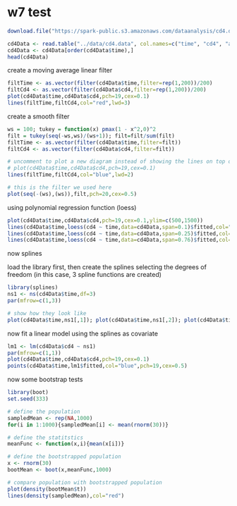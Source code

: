 w7 test
========================================================

```r
download.file("https://spark-public.s3.amazonaws.com/dataanalysis/cd4.data", destfile="../data/cd4.data",method="curl")

cd4Data <- read.table("../data/cd4.data", col.names=c("time", "cd4", "age", "packs", "drugs", "sex","cesd", "id")) 
cd4Data <- cd4Data[order(cd4Data$time),]
head(cd4Data)
```

create a moving average linear filter

```r
filtTime <- as.vector(filter(cd4Data$time,filter=rep(1,200))/200)
filtCd4 <- as.vector(filter(cd4Data$cd4,filter=rep(1,200))/200)
plot(cd4Data$time,cd4Data$cd4,pch=19,cex=0.1)
lines(filtTime,filtCd4,col="red",lwd=3)
```

create a smooth filter

```r
ws = 100; tukey = function(x) pmax(1 - x^2,0)^2
filt = tukey(seq(-ws,ws)/(ws+1)); filt=filt/sum(filt)
filtTime <- as.vector(filter(cd4Data$time,filter=filt))
filtCd4 <- as.vector(filter(cd4Data$cd4,filter=filt))

# uncomment to plot a new diagram instead of showing the lines on top of the previous
# plot(cd4Data$time,cd4Data$cd4,pch=19,cex=0.1)
lines(filtTime,filtCd4,col="blue",lwd=2)

# this is the filter we used here
plot(seq(-(ws),(ws)),filt,pch=20,cex=0.5)

```

using polynomial regression function (loess)

```r
plot(cd4Data$time,cd4Data$cd4,pch=19,cex=0.1,ylim=c(500,1500)) 
lines(cd4Data$time,loess(cd4 ~ time,data=cd4Data,span=0.1)$fitted,col="blue",lwd=3) 
lines(cd4Data$time,loess(cd4 ~ time,data=cd4Data,span=0.25)$fitted,col="red",lwd=3)
lines(cd4Data$time,loess(cd4 ~ time,data=cd4Data,span=0.76)$fitted,col="green",lwd=3)
```

now splines

load the library first, then create the splines selecting the degrees of freedom (in this case, 3 spline functions are created)


```r
library(splines)
ns1 <- ns(cd4Data$time,df=3)
par(mfrow=c(1,3))

# show how they look like
plot(cd4Data$time,ns1[,1]); plot(cd4Data$time,ns1[,2]); plot(cd4Data$time,ns1[,3])
```

now fit a linear model using the splines as covariate

```r
lm1 <- lm(cd4Data$cd4 ~ ns1)
par(mfrow=c(1,1))
plot(cd4Data$time,cd4Data$cd4,pch=19,cex=0.1)
points(cd4Data$time,lm1$fitted,col="blue",pch=19,cex=0.5)
```

now some bootstrap tests

```r
library(boot)
set.seed(333)

# define the population
sampledMean <- rep(NA,1000)
for(i in 1:1000){sampledMean[i] <- mean(rnorm(30))} 

# define the statitstics
meanFunc <- function(x,i){mean(x[i])}

# define the bootstrapped population
x <- rnorm(30)
bootMean <- boot(x,meanFunc,1000)

# compare population with bootstrapped population
plot(density(bootMean$t))
lines(density(sampledMean),col="red")
```
